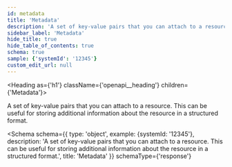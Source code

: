 ```yaml
---
id: metadata
title: 'Metadata'
description: 'A set of key-value pairs that you can attach to a resource. This can be useful for storing additional information about the resource in a structured format.'
sidebar_label: 'Metadata'
hide_title: true
hide_table_of_contents: true
schema: true
sample: {'systemId': '12345'}
custom_edit_url: null
---
```



<Heading as={'h1'} className={'openapi__heading'} children={'Metadata'}></Heading>

A set of key-value pairs that you can attach to a resource. This can be useful for storing additional information about the resource in a structured format.

<Schema
  schema={{
    type: 'object',
    example: {systemId: '12345'},
    description:
      'A set of key-value pairs that you can attach to a resource. This can be useful for storing additional information about the resource in a structured format.',
    title: 'Metadata'
  }}
  schemaType={'response'}
></Schema>
